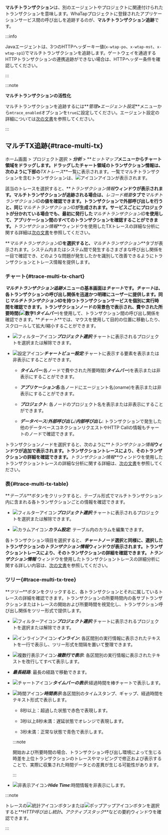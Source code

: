 **マルチトランザクション**は、別のエージェントやプロジェクトに関連付けられたトランザクションを意味します。WhaTapプロジェクトに登録されたアプリケーションサービス間の呼び出しを追跡するのが、**マルチトランザクション追跡**です。 

<InDoc product="java">

:::info

Javaエージェントは、3つのHTTPヘッダーキー値(`x-wtap-po`、`x-wtap-mst`、`x-wtap-sp1`)でマルチトランザクションを追跡します。ゲートウェイを通過するHTTPトランザクションの連携追跡ができない場合は、HTTPヘッダー条件を確認してください。

:::

</InDoc>

:::note

**マルチトランザクションの活性化**

マルチトランザクションを追跡するには**_管理_**>**_エージェント設定_**メニューから`mtrace_enabled`オプションを`true`に設定してください。エージェント設定の詳細については[次の文書](set-agent#set-agent-service)を参照してください。

:::

## マルチTX追跡{#trace-multi-tx}

ホーム画面 > プロジェクト選択 > **_分析_** > **_ヒットマップ_**メニューからチャート領域をドラッグします。ドラッグしたチャート領域のトランザクション情報は、次のように下部の**_TXトレース_**一覧に表示されます。一覧でマルチトランザクションを含むトランザクションは、![アイコン](/img/ic-s-mult-transation.svg)アイコンが表示されます。

<ImgLang img='tx-trace-table.png' desc='mtrace_M' />

該当のトレースを選択すると、**_トランザクション情報_**ウィンドウが表示されます。マルチトランザクションが追跡される場合は、**_レコード概要_**タブで**_マルチトランザクションID_**の値を確認できます。トランザクションで外部呼び出しを行うと、同じ**_マルチトランザクションID_**が生成されます。サービスごとにプロジェクトが分かれている場合でも、最初に発行した**_マルチトランザクションID_**を使用して、アプリケーション間のすべてのトランザクションを確認することができます。**_トランザクション情報_**ウィンドウを使用したTXトレースの詳細な分析に関する詳細は[次の文書](trs-profile#details)を参照してください。

<ImgLang img='tx-trace-dt-up.png' desc='レコード概要' />

**_マルチトランザクションID_**を選択すると、**_マルチトランザクション_**タブが表示されます。システム内またはシステム間で発生するさまざまな呼び出し関係を一目で確認でき、どのような問題が発生したかを識別して改善できるようにトランザクションとトレース情報を提供します。

### チャート{#trace-multi-tx-chart}

<ImgLang img='multi-tx-cht.png' desc='チャート' />

**_マルチトランザクション追跡_**メニューの基本画面は**_チャート_**です。**_チャート_**は、各トランザクションの呼び出し関係を迅速かつ明確にユーザーに提供します。同じ**_マルチトランザクションID_**を持つトランザクションサービスを個別に実行時間を確認できます。トランザクションノードの背景色で表示され、費やされた所要時間(![数字1](/img/number-01.png)**_タイムバー_**)を使用して、トランザクション間の呼び出し関係を確認できます。**_チャート_**では、マウスを使用して目的の位置に移動したり、スクロールして拡大/縮小することができます。

- ![フィルターアイコン](/img/ico-filter.svg)**_プロジェクト選択_**:チャートに表示されるプロジェクトを選択または解除できます。

- ![設定アイコン](/img/ico-setting.svg)**_チャートビュー設定_**:チャートに表示する要素を表示または非表示にすることができます。

  - **_タイムバー_**:各ノードで費やされた所要時間(**_タイムバー_**)を表示または非表示にすることができます。

  - **_アプリケーション名_**:各ノードにエージェント名(oname)を表示または非表示にすることができます。

  - **_プロジェクト_**: 各ノードのプロジェクト名を表示または非表示にすることができます。

  - **_データベース_**/**_外部呼び出し_**/**_内部呼び出し_**: トランザクションで発生した他のデータベースコネクションリクエストやHTTP Callの情報もチャートのノードで確認できます。

トランザクションノードを選択すると、次のように**_トランザクション情報_**ウィンドウが追加で表示されます。トランザクショントレースにより、そのトランザクションの詳細を確認できます。**_トランザクション情報_**ウィンドウを使用したトランザクショントレースの詳細な分析に関する詳細は、[次の文書](trs-profile#transaction-info)を参照してください。

<ImgLang img='multi-tx-additional-info.png' desc='マルチトランザクションの詳細を見る' />

### 表{#trace-multi-tx-table}

**_テーブル_**ボタンをクリックすると、テーブル形式でマルチトランザクション内に含まれる各トランザクションごとの情報を確認できます。

<ImgLang img='multi-tx-table-mode.png' desc='マルチトランザクションテーブルモード' />

- ![フィルターアイコン](/img/ico-filter.svg)**_プロジェクト選択_**:チャートに表示されるプロジェクトを選択または解除できます。

- ![カラムアイコン](/img/ic-column.svg)**_カラム設定_**: テーブル内のカラムを編集できます。 

各トランザクション項目を選択すると、**_チャート_**ノード選択と同様に、選択したトランザクションの**_トランザクション情報_**ウィンドウが表示されます。トランザクショントレースにより、そのトランザクションの詳細を確認できます。**_トランザクション情報_** ウィンドウを使用したトランザクショントレースの詳細分析に関する詳しい内容は、[次の文書](trs-profile#transaction-info)を参照してください。

### ツリー{#trace-multi-tx-tree}

**_ツリー_**ボタンをクリックすると、各トランザクションとそれに属しているトレースの詳細を確認できます。トランザクションの所要時間内の各サブトランザクションまたはトレースの開始および所要時間を視覚化し、トランザクション呼び出し関係をツリー形式で提供します。 

<ImgLang img='multi-tx-tree-mode.png' desc='マルチトランザクションツリーモード' />

- ![フィルターアイコン](/img/ico-filter.svg)**_プロジェクト選択_**:チャートに表示されるプロジェクトを選択または解除できます。

- ![インラインアイコン](/img/ic-single-line.svg)**_インライン_**: 各区間別の実行情報に表示されたテキストを一行で表示し、ツリー形式を間隔を置いて整理できます。

- ![複数行表示アイコン](/img/ic-multi-line.svg)**_複数行で表示_**: 各区間別の実行情報に表示されたテキストを改行してすべて表示します。

- **_最長経路_**: 最長の経路で移動できます。

- ![チャートアイコン](/img/ic-bar-chart.svg)**_タイムバーの表示_**:経過時間を棒チャートで表示します。

- ![時間アイコン](/img/ic-custom-time.svg)**_時間表示_**:各区間別のタイムスタンプ、ギャップ、経過時間をテキスト形式で表示します。

  - 8秒以上：<span class='etrs'>超過した</span>状態で<span class='etrs'>赤色</span>で表現します。

  - 3秒以上8秒未満：<span class='ov5ud10'>遅延</span>状態で<span class='ov5ud10'>オレンジ</span>で表現します。

  - 3秒未満：<span class='woer'>正常な</span>状態で<span class='woer'>青色</span>で表示します。

  :::note

  開始および所要時間の場合、トランザクション呼び出し環境によって生じる時差を上位トランザクションのトレースやマッピングで修正および表示することで、実際に収集された時間データとの差異が生じる可能性があります。

  :::

- ![非表示アイコン](/img/ic-eye-invisible.svg)**_Hide Time_**:時間情報を非表示にします。

:::note

トレースの![統計アイコン](/img/ic-static.svg)ボタンまたは![ポップアップアイコン](/img/ic-popup.svg)ボタンを選択すると**_HTTP呼び出し統計_**、**_アクティブスタック_**などの要約ウィンドウを確認できます。

:::
